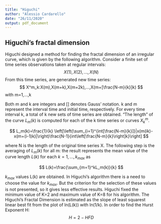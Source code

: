 ---
title: "Higuchi"
author: "Alessio Cardarello"
date: "26/11/2020"
output: pdf_document
---

## Higuchi's fractal dimension
Higuchi designed a method for finding the fractal dimension of an irregular curve, which is given by the following algorithm.
Consider a finite set of time series observations taken at regular intervals:
$$X(1),X(2),...,X(N)
$$
From this time series, are generated new time series:
$$
X^m_k:X(m),X(m+k),X(m+2k),...,X(m+[\frac{N-m}{k}]k)
$$
with m=1,...,k

Both m and k are integers and [] denotes Gauss' notation. k and m represent the interval time and initial time, respectively. For every time interval k, a total of k new sets of time series are obtained. “The length” of the curve $L_m(k)$ is computed for each of the k time series or curves $X^m_k$.

$$
L_m(k)=\frac{1}{k} \left[\left(\sum_{i=1}^{int[\frac{N-m}{k}]}|x(m(ik)-x(m+(i-1)k)|\right)\frac{N-1}{int\left[\frac{N-m}{k}\right]k}\right]
$$


where N is the length of the original time series X. The following step is the averaging of $L_m(k)$ for all m: the result represents the mean value of the curve length $L(k)$ for each $k=1,...,k_{max}$ as

$$
L(k)=\frac{\sum_{m=1}^kL_m(k)}{k}
$$

$k_{max}$ values L(k) are obtained. In Higuchi’s algorithm there is a need to choose the value for $k_{max}$. But the criterion for the selection of these values is not presented, so it gives less effective results. Higuchi fixed the minimum value of K=2 and maximum value of K=8 for his algorithm. The Higuchi's Fractal Dimension is estimated as the slope of least squarest linear best fit from the plot of ln(L(k)) with ln(1/k). In order to find the Hurst Exponent H:
$$
H=2-HFD
$$

